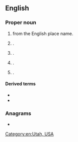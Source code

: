 ==English==
{{wikipedia}}

===Proper noun===
{{en-proper noun}}

# {{surname|en|[[habitational]]|from=Old English|dot=}} from the English place name.
# {{place|en|hamlet|p/Alberta|c/Canada}}.
# {{place|en|small village|co/East Riding of Yorkshire|cc/England}}.
# {{place|en|city|s/Iowa}}.
# {{place|en|town|s/Massachusetts}}.

====Derived terms====
* {{l|en|Rowleian}}
* {{l|en|Rowleyan}}

===Anagrams===
* {{anagrams|en|a=elorwy|Lowery|Lowrey|Worley|lowery|owlery|yowler}}

[[Category:en:Utah, USA]]
